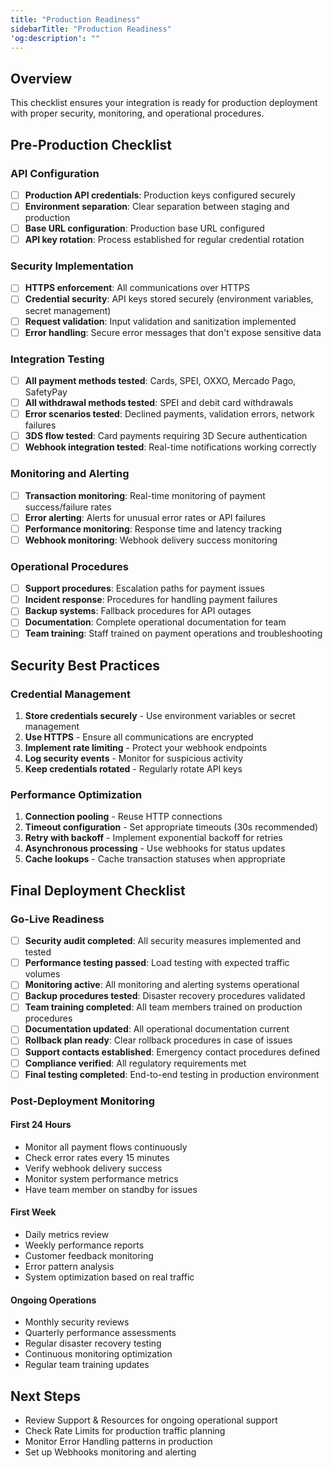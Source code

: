 ```yaml
---
title: "Production Readiness"
sidebarTitle: "Production Readiness"
'og:description': ""
---
```


## Overview

This checklist ensures your integration is ready for production deployment with proper security, monitoring, and operational procedures.

## Pre-Production Checklist

### API Configuration

* [ ] **Production API credentials**: Production keys configured securely
* [ ] **Environment separation**: Clear separation between staging and production
* [ ] **Base URL configuration**: Production base URL configured
* [ ] **API key rotation**: Process established for regular credential rotation

### Security Implementation

* [ ] **HTTPS enforcement**: All communications over HTTPS
* [ ] **Credential security**: API keys stored securely (environment variables, secret management)
* [ ] **Request validation**: Input validation and sanitization implemented
* [ ] **Error handling**: Secure error messages that don't expose sensitive data

### Integration Testing

* [ ] **All payment methods tested**: Cards, SPEI, OXXO, Mercado Pago, SafetyPay
* [ ] **All withdrawal methods tested**: SPEI and debit card withdrawals
* [ ] **Error scenarios tested**: Declined payments, validation errors, network failures
* [ ] **3DS flow tested**: Card payments requiring 3D Secure authentication
* [ ] **Webhook integration tested**: Real-time notifications working correctly

### Monitoring and Alerting

* [ ] **Transaction monitoring**: Real-time monitoring of payment success/failure rates
* [ ] **Error alerting**: Alerts for unusual error rates or API failures
* [ ] **Performance monitoring**: Response time and latency tracking
* [ ] **Webhook monitoring**: Webhook delivery success monitoring

### Operational Procedures

* [ ] **Support procedures**: Escalation paths for payment issues
* [ ] **Incident response**: Procedures for handling payment failures
* [ ] **Backup systems**: Fallback procedures for API outages
* [ ] **Documentation**: Complete operational documentation for team
* [ ] **Team training**: Staff trained on payment operations and troubleshooting

## Security Best Practices

### Credential Management

1. **Store credentials securely** - Use environment variables or secret management
2. **Use HTTPS** - Ensure all communications are encrypted
3. **Implement rate limiting** - Protect your webhook endpoints
4. **Log security events** - Monitor for suspicious activity
5. **Keep credentials rotated** - Regularly rotate API keys

### Performance Optimization

1. **Connection pooling** - Reuse HTTP connections
2. **Timeout configuration** - Set appropriate timeouts (30s recommended)
3. **Retry with backoff** - Implement exponential backoff for retries
4. **Asynchronous processing** - Use webhooks for status updates
5. **Cache lookups** - Cache transaction statuses when appropriate

## Final Deployment Checklist

### Go-Live Readiness

* [ ] **Security audit completed**: All security measures implemented and tested
* [ ] **Performance testing passed**: Load testing with expected traffic volumes
* [ ] **Monitoring active**: All monitoring and alerting systems operational
* [ ] **Backup procedures tested**: Disaster recovery procedures validated
* [ ] **Team training completed**: All team members trained on production procedures
* [ ] **Documentation updated**: All operational documentation current
* [ ] **Rollback plan ready**: Clear rollback procedures in case of issues
* [ ] **Support contacts established**: Emergency contact procedures defined
* [ ] **Compliance verified**: All regulatory requirements met
* [ ] **Final testing completed**: End-to-end testing in production environment

### Post-Deployment Monitoring

#### First 24 Hours

* Monitor all payment flows continuously
* Check error rates every 15 minutes
* Verify webhook delivery success
* Monitor system performance metrics
* Have team member on standby for issues

#### First Week

* Daily metrics review
* Weekly performance reports
* Customer feedback monitoring
* Error pattern analysis
* System optimization based on real traffic

#### Ongoing Operations

* Monthly security reviews
* Quarterly performance assessments
* Regular disaster recovery testing
* Continuous monitoring optimization
* Regular team training updates

## Next Steps

* Review Support & Resources for ongoing operational support
* Check Rate Limits for production traffic planning
* Monitor Error Handling patterns in production
* Set up Webhooks monitoring and alerting